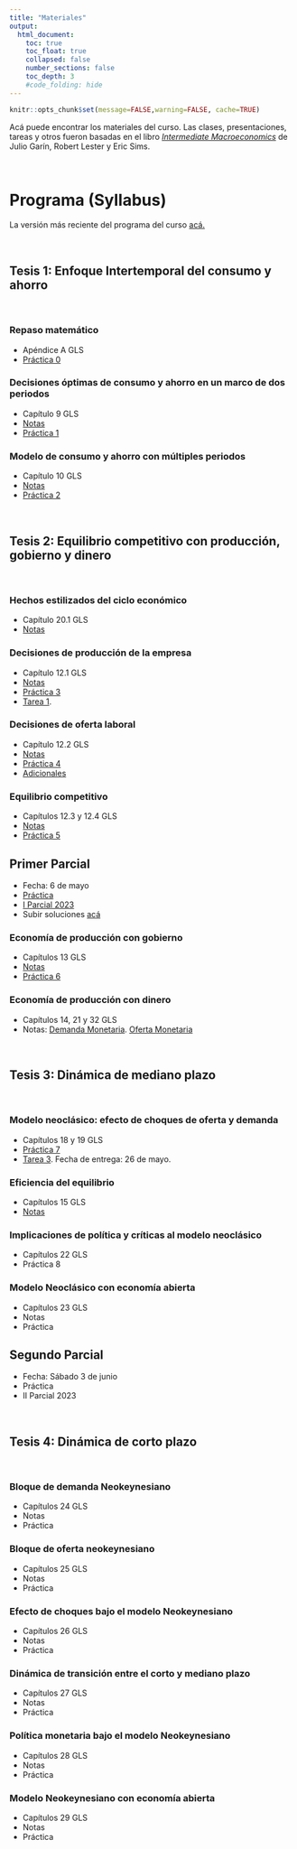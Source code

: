 ```yaml
---
title: "Materiales"
output:
  html_document:
    toc: true
    toc_float: true
    collapsed: false
    number_sections: false
    toc_depth: 3
    #code_folding: hide
---
```


```r
knitr::opts_chunk$set(message=FALSE,warning=FALSE, cache=TRUE)
```

Acá puede encontrar los materiales del curso. Las clases, presentaciones, tareas y otros fueron basadas en el libro [*Intermediate Macroeconomics*](https://www3.nd.edu/~esims1/GLS_may_2021.pdf) de Julio Garín, Robert Lester y Eric Sims.

<br>

# Programa (Syllabus)

La versión más reciente del programa del curso [acá.](materials/2023EC3201.pdf)

<br>


## Tesis 1: Enfoque Intertemporal del consumo y ahorro

<br>

### Repaso matemático

* Apéndice A GLS
* [Práctica 0](materials/PS0.pdf) 


### Decisiones óptimas de consumo y ahorro en un marco de dos periodos

* Capítulo 9 GLS
* [Notas](materials/Modelo_consumo_ahorro.pdf)
* [Práctica 1](materials/PS1.pdf)

### Modelo de consumo y ahorro con múltiples periodos

* Capítulo 10 GLS
* [Notas](materials/Modelo_intertemporal_consumo.pdf)
* [Práctica 2](materials/PS2.pdf)

<br>

## Tesis 2: Equilibrio competitivo con producción, gobierno y dinero

<br>

### Hechos estilizados del ciclo económico

* Capítulo 20.1 GLS
* [Notas](materials/ciclo_economico_he.pdf)

### Decisiones de producción de la empresa

* Capítulo 12.1 GLS
* [Notas](materials/Modelo_produccion.pdf)
* [Práctica 3](materials/PS3.pdf) 
* [Tarea 1](materials/Tarea1.pdf). 

### Decisiones de oferta laboral

* Capítulo 12.2 GLS
* [Notas](materials/Modelo_ocio.pdf)
* [Práctica 4](materials/PS4.pdf) 
* [Adicionales](materials/LaborSupply.pdf) 

### Equilibrio competitivo 

* Capítulos 12.3 y 12.4 GLS
* [Notas](materials/Modelo_equilibrio.pdf)
* [Práctica 5](materials/PS5.pdf) 


## Primer Parcial

* Fecha: 6 de mayo
* [Práctica](materials/MT_practice.pdf) 
* [I Parcial 2023](materials/MT1.pdf) 
* Subir soluciones [acá](https://www.dropbox.com/request/BcUDBNYbS9ADe4Vel17p)

### Economía de producción con gobierno

* Capítulos 13 GLS
* [Notas](materials/Politica_Fiscal.pdf)
* [Práctica 6](materials/PS6.pdf) 

### Economía de producción con dinero

* Capítulos 14, 21 y 32 GLS
* Notas: [Demanda Monetaria](materials/Modelo_dinero.pdf). [Oferta Monetaria](materials/MoneySupply.pdf)

<br>

## Tesis 3: Dinámica de mediano plazo

<br>

### Modelo neoclásico: efecto de choques de oferta y demanda

* Capítulos 18 y 19 GLS
* [Práctica 7](materials/PS7.pdf) 
* [Tarea 3](materials/Tarea3.pdf). Fecha de entrega: 26 de mayo.

### Eficiencia del equilibrio

* Capítulos 15 GLS
* [Notas](materials/rbc.pdf)


### Implicaciones de política y críticas al modelo neoclásico

* Capítulos 22 GLS
* Práctica 8

### Modelo Neoclásico con economía abierta

* Capítulos 23 GLS
* Notas
* Práctica 


## Segundo Parcial

* Fecha: Sábado 3 de junio
* Práctica
* II Parcial 2023 

<br>

## Tesis 4: Dinámica de corto plazo

<br>

### Bloque de demanda Neokeynesiano

* Capítulos 24 GLS
* Notas
* Práctica 

### Bloque de oferta neokeynesiano

* Capítulos 25 GLS
* Notas
* Práctica 

### Efecto de choques bajo el modelo Neokeynesiano

* Capítulos 26 GLS
* Notas
* Práctica 

### Dinámica de transición entre el corto y mediano plazo

* Capítulos 27 GLS
* Notas
* Práctica 

### Política monetaria bajo el modelo Neokeynesiano

* Capítulos 28 GLS
* Notas
* Práctica 


### Modelo Neokeynesiano con economía abierta

* Capítulos 29 GLS
* Notas
* Práctica 



